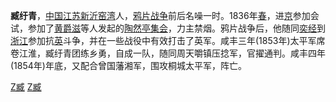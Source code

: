 '''臧纡青'''，[[中国|中国]][[江苏|江苏]][[新沂|新沂]][[窑湾|窑湾]]人，[[鸦片战争|鸦片战争]]前后名噪一时。1836年[[春|春]]，进[[京|京]]参加会试，参加了[[黄爵滋|黄爵滋]]等人发起的[[陶然亭集会|陶然亭集会]]，力主禁烟。鸦片战争后，他随同[[奕经|奕经]]到[[浙江|浙江]]参加抗[[英国|英]]斗争，并在一些战役中有效打击了英军。咸丰三年(1853年)太平军席卷江淮，臧纡青团练乡勇，自成一队，随同周天嚼镇压捻军，官擢通判。咸丰四年(1854年)年底，又配合曾国藩湘军，围攻桐城太平军，阵亡。

{{江苏人小作品}}

[[Category:徐州人|Z臧]]
[[Category:清朝軍事人物|Z臧]]